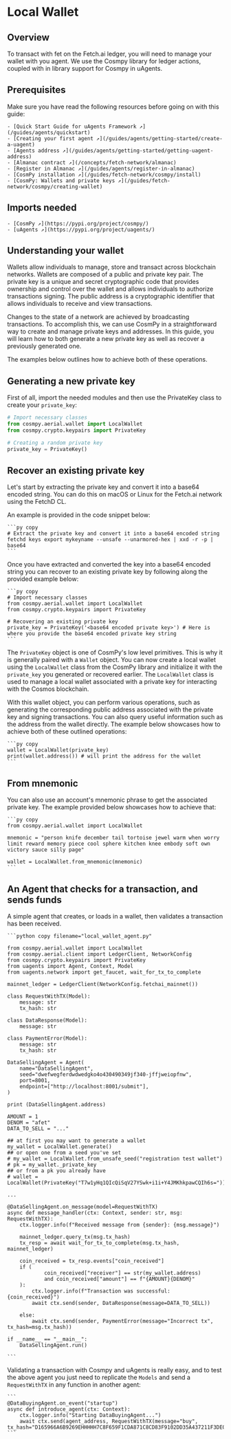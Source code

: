 
# Local Wallet

## Overview

To transact with fet on the Fetch.ai ledger, you will need to manage your wallet with you agent. We use the Cosmpy library for ledger actions, coupled with in library support for Cosmpy in uAgents.

## Prerequisites

Make sure you have read the following resources before going on with this guide:

    - [Quick Start Guide for uAgents Framework ↗️](/guides/agents/quickstart)
    - [Creating your first agent ↗️](/guides/agents/getting-started/create-a-uagent)
    - [Agents address ↗️](/guides/agents/getting-started/getting-uagent-address)
    - [Almanac contract ↗️](/concepts/fetch-network/almanac)
    - [Register in Almanac ↗️](/guides/agents/register-in-almanac)
    - [CosmPy installation ↗️](/guides/fetch-network/cosmpy/install)
    - [CosmPy: Wallets and private keys ↗️](/guides/fetch-network/cosmpy/creating-wallet)

## Imports needed

    - [CosmPy ↗️](https://pypi.org/project/cosmpy/)
    - [uAgents ↗️](https://pypi.org/project/uagents/)

## Understanding your wallet

Wallets allow individuals to manage, store and transact across blockchain networks. Wallets are composed of a public and private key pair. The private key is a unique and secret cryptographic code that provides ownership and control over the wallet and allows individuals to authorize transactions signing. The public address is a cryptographic identifier that allows individuals to receive and view transactions.

Changes to the state of a network are achieved by broadcasting transactions. To accomplish this, we can use CosmPy in a straightforward way to create and manage private keys and addresses. In this guide, you will learn how to both generate a new private key as well as recover a previously generated one.

The examples below outlines how to achieve both of these operations.

## Generating a new private key

First of all, import the needed modules and then use the PrivateKey class to create your `private_key`:

```python copy
# Import necessary classes
from cosmpy.aerial.wallet import LocalWallet
from cosmpy.crypto.keypairs import PrivateKey

# Creating a random private key
private_key = PrivateKey()
```

## Recover an existing private key

Let's start by extracting the private key and convert it into a base64 encoded string. You can do this on macOS or Linux for the Fetch.ai network using the FetchD CL.

An example is provided in the code snippet below:

    ```py copy
    # Extract the private key and convert it into a base64 encoded string
    fetchd keys export mykeyname --unsafe --unarmored-hex | xxd -r -p | base64
    ```

Once you have extracted and converted the key into a base64 encoded string you can recover to an existing private key by following along the provided example below:

    ```py copy
    # Import necessary classes
    from cosmpy.aerial.wallet import LocalWallet
    from cosmpy.crypto.keypairs import PrivateKey

    # Recovering an existing private key
    private_key = PrivateKey('<base64 encoded private key>') # Here is where you provide the base64 encoded private key string
    ```

The `PrivateKey` object is one of CosmPy's low level primitives. This is why it is generally paired with a `Wallet` object. You can now create a local wallet using the `LocalWallet` class from the CosmPy library and initialize it with the `private_key` you generated or recovered earlier. The `LocalWallet` class is used to manage a local wallet associated with a private key for interacting with the Cosmos blockchain.

With this wallet object, you can perform various operations, such as generating the corresponding public address associated with the private key and signing transactions. You can also query useful information such as the address from the wallet directly. The example below showcases how to achieve both of these outlined operations:

    ```py copy
    wallet = LocalWallet(private_key)
    print(wallet.address()) # will print the address for the wallet
    ```

## From mnemonic

You can also use an account's mnemonic phrase to get the associated private key. The example provided below showcases how to achieve that:

    ```py copy
    from cosmpy.aerial.wallet import LocalWallet

    mnemonic = "person knife december tail tortoise jewel warm when worry limit reward memory piece cool sphere kitchen knee embody soft own victory sauce silly page"

    wallet = LocalWallet.from_mnemonic(mnemonic)
    ```

## An Agent that checks for a transaction, and sends funds

A simple agent that creates, or loads in a wallet, then validates a transaction has been received.

    ```python copy filename="local_wallet_agent.py"

    from cosmpy.aerial.wallet import LocalWallet
    from cosmpy.aerial.client import LedgerClient, NetworkConfig
    from cosmpy.crypto.keypairs import PrivateKey
    from uagents import Agent, Context, Model
    from uagents.network import get_faucet, wait_for_tx_to_complete

    mainnet_ledger = LedgerClient(NetworkConfig.fetchai_mainnet())

    class RequestWithTX(Model):
        message: str
        tx_hash: str

    class DataResponse(Model):
        message: str

    class PaymentError(Model):
        message: str
        tx_hash: str

    DataSellingAgent = Agent(
        name="DataSellingAgent",
        seed="dwefwegferdwdwedgko4o430490349jf340-jffjweiopfnw",
        port=8001,
        endpoint=["http://localhost:8001/submit"],
    )

    print (DataSellingAgent.address)

    AMOUNT = 1
    DENOM = "afet"
    DATA_TO_SELL = "..."

    ## at first you may want to generate a wallet
    my_wallet = LocalWallet.generate()
    ## or open one from a seed you've set
    # my_wallet = LocalWallet.from_unsafe_seed("registration test wallet")
    # pk = my_wallet._private_key
    ## or from a pk you already have
    # wallet = LocalWallet(PrivateKey("T7w1yHq1QIcQiSqV27YSwk+i1i+Y4JMKhkpawCQIh6s="))

    ...

    @DataSellingAgent.on_message(model=RequestWithTX)
    async def message_handler(ctx: Context, sender: str, msg: RequestWithTX):
        ctx.logger.info(f"Received message from {sender}: {msg.message}")

        mainnet_ledger.query_tx(msg.tx_hash)
        tx_resp = await wait_for_tx_to_complete(msg.tx_hash, mainnet_ledger)

        coin_received = tx_resp.events["coin_received"]
        if (
                coin_received["receiver"] == str(my_wallet.address)
                and coin_received["amount"] == f"{AMOUNT}{DENOM}"
        ):
            ctx.logger.info(f"Transaction was successful: {coin_received}")
            await ctx.send(sender, DataResponse(message=DATA_TO_SELL))

        else:
            await ctx.send(sender, PaymentError(message="Incorrect tx", tx_hash=msg.tx_hash))

    if __name__ == "__main__":
        DataSellingAgent.run()

    ```

Validating a transaction with Cosmpy and uAgents is really easy, and to test the above agent you just need to replicate the `Models` and send a `RequestWithTX` in any function in another agent:

    ```
    @DataBuyingAgent.on_event("startup")
    async def introduce_agent(ctx: Context):
        ctx.logger.info("Starting DataBuyingAgent...")
        await ctx.send(agent_address, RequestWithTX(message="buy",  tx_hash="D165966A6B9269EHHHHH7C8F659F1CDA871C8CD83F9102DD35A437211F3DE0CF"))
    ```
